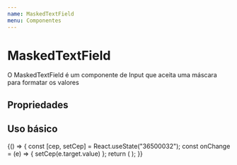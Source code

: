 ```yaml
---
name: MaskedTextField
menu: Componentes
---
```



# MaskedTextField

O MaskedTextField é um componente de Input que aceita uma máscara para formatar os valores

## Propriedades

<Props of={MaskedTextField} />

## Uso básico

<Playground>
  {() => {
    const [cep, setCep] = React.useState("36500032");
    const onChange = (e) => {
      setCep(e.target.value)
    };
    return (
      <MaskedTextField value={cep} mask="99999-999" onChange={onChange} variant="outlined"/>
    );
  }}

</Playground>
